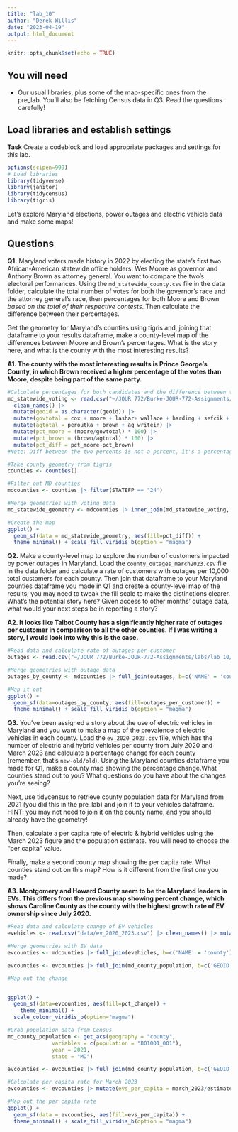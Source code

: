 ```yaml
---
title: "lab_10"
author: "Derek Willis"
date: "2023-04-19"
output: html_document
---
```


```r
knitr::opts_chunk$set(echo = TRUE)
```

## You will need

-   Our usual libraries, plus some of the map-specific ones from the pre_lab. You'll also be fetching Census data in Q3. Read the questions carefully!

## Load libraries and establish settings

**Task** Create a codeblock and load appropriate packages and settings for this lab.

```r
options(scipen=999)
# Load libraries
library(tidyverse)
library(janitor)
library(tidycensus)
library(tigris)
```

Let's explore Maryland elections, power outages and electric vehicle data and make some maps!

## Questions

**Q1.** Maryland voters made history in 2022 by electing the state's first two African-American statewide office holders: Wes Moore as governor and Anthony Brown as attorney general. You want to compare the two's electoral performances. Using the `md_statewide_county.csv` file in the data folder, calculate the total number of votes for both the governor's race and the attorney general's race, then percentages for both Moore and Brown *based on the total of their respective contests*. Then calculate the difference between their percentages.

Get the geometry for Maryland's counties using tigris and, joining that dataframe to your results dataframe, make a county-level map of the differences between Moore and Brown's percentages. What is the story here, and what is the county with the most interesting results?

**A1. The county with the most interesting results is Prince George's County, in which Brown received a higher percentage of the votes than Moore, despite being part of the same party.**

```r
#Calculate percentages for both candidates and the difference between them per county
md_statewide_voting <- read.csv("~/JOUR 772/Burke-JOUR-772-Assignments/labs/lab_10/data/md_statewide_county.csv") |> 
  clean_names() |> 
  mutate(geoid = as.character(geoid)) |>
  mutate(govtotal = cox + moore + lashar+ wallace + harding + sefcik + gov_writein) |>
  mutate(agtotal = peroutka + brown + ag_writein) |>
  mutate(pct_moore = (moore/govtotal) * 100) |>
  mutate(pct_brown = (brown/agtotal) * 100) |>
  mutate(pct_diff = pct_moore-pct_brown)
#Note: Diff between the two percents is not a percent, it's a percentage POINT. 
```

```r
#Take county geometry from tigris
counties <- counties()

#Filter out MD counties
mdcounties <- counties |> filter(STATEFP == "24")
```

```r
#Merge geometries with voting data
md_statewide_geometry <- mdcounties |> inner_join(md_statewide_voting, by=c('GEOID' = 'geoid'))

```

```r
#Create the map
ggplot() +
  geom_sf(data = md_statewide_geometry, aes(fill=pct_diff)) +
  theme_minimal() + scale_fill_viridis_b(option = "magma")
```

**Q2.** Make a county-level map to explore the number of customers impacted by power outages in Maryland. Load the `county_outages_march2023.csv` file in the data folder and calculate a rate of customers with outages per 10,000 total customers for each county. Then join that dataframe to your Maryland counties dataframe you made in Q1 and create a county-level map of the results; you may need to tweak the fill scale to make the distinctions clearer. What's the potential story here? Given access to other months' outage data, what would your next steps be in reporting a story?

**A2. It looks like Talbot County has a significantly higher rate of outages per customer in comparison to all the other counties. If I was writing a story, I would look into why this is the case.**

```r
#Read data and calculate rate of outages per customer
outages <- read.csv("~/JOUR 772/Burke-JOUR-772-Assignments/labs/lab_10/data/county_outages_march2023.csv") |> mutate(outages_per_customer = outage_customers/total_customers)


```

```r
#Merge geometries with outage data
outages_by_county <- mdcounties |> full_join(outages, b=c('NAME' = 'county'))
```

```r
#Map it out
ggplot() +
  geom_sf(data=outages_by_county, aes(fill=outages_per_customer)) +
  theme_minimal() + scale_fill_viridis_b(option = "magma")
```

**Q3.** You've been assigned a story about the use of electric vehicles in Maryland and you want to make a map of the prevalence of electric vehicles in each county. Load the `ev_2020_2023.csv` file, which has the number of electric and hybrid vehicles per county from July 2020 and March 2023 and calculate a percentage change for each county (remember, that's `new-old/old`). Using the Maryland counties dataframe you made for Q1, make a county map showing the percentage change.What counties stand out to you? What questions do you have about the changes you're seeing?

Next, use tidycensus to retrieve county population data for Maryland from 2021 (you did this in the pre_lab) and join it to your vehicles dataframe. HINT: you may not need to join it on the county name, and you should already have the geometry!

Then, calculate a per capita rate of electric & hybrid vehicles using the March 2023 figure and the population estimate. You will need to choose the "per capita" value.

Finally, make a second county map showing the per capita rate. What counties stand out on this map? How is it different from the first one you made?

**A3. Montgomery and Howard County seem to be the Maryland leaders in EVs. This differs from the previous map showing percent change, which shows Caroline County as the county with the highest growth rate of EV ownership since July 2020.**

```r
#Read data and calculate change of EV vehicles
evehicles <- read.csv("data/ev_2020_2023.csv") |> clean_names() |> mutate(pct_change = ((march_2023-july_2020)/july_2020)*100)
```

```r
#Merge geometries with EV data
evcounties <- mdcounties |> full_join(evehicles, b=c('NAME' = 'county'))

evcounties <- evcounties |> full_join(md_county_population, b=c('GEOID'))
```

```r
#Map out the change


ggplot() +
  geom_sf(data=evcounties, aes(fill=pct_change)) +
    theme_minimal() +
  scale_colour_viridis_b(option="magma")

```

```r
#Grab population data from Census
md_county_population <- get_acs(geography = "county",
              variables = c(population = "B01001_001"),
              year = 2021,
              state = "MD")

evcounties <- evcounties |> full_join(md_county_population, b=c('GEOID'))
```

```r
#Calculate per capita rate for March 2023
evcounties <- evcounties |> mutate(evs_per_capita = march_2023/estimate)
```

```r
#Map out the per capita rate
ggplot() +
  geom_sf(data = evcounties, aes(fill=evs_per_capita)) +
  theme_minimal() + scale_fill_viridis_b(option = "magma")
```
